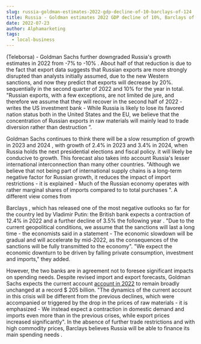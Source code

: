 ```yaml
---
slug: russia-goldman-estimates-2022-gdp-decline-of-10-barclays-of-124
title: Russia - Goldman estimates 2022 GDP decline of 10%, Barclays of 12.4%
date: 2022-07-23
author: Alphamarketing
tags:
  - local-business
---
```


(Teleborsa) - Goldman Sachs further downgraded Russia's growth estimates in 2022 from -7% to -10% . About half of that reduction is due to the fact that export data suggests that Russian exports are more strongly disrupted than analysts initially assumed, due to the new Western sanctions, and now they predict that exports will decrease by 20%. sequentially in the second quarter of 2022 and 10% for the year in total. "Russian exports, with a few exceptions, are not limited de jure, and therefore we assume that they will recover in the second half of 2022 - writes the US investment bank - While Russia is likely to lose its favored nation status both in the United States and the EU, we believe that the concentration of Russian exports in raw materials will mainly lead to trade diversion rather than destruction ”.

Goldman Sachs continues to think there will be a slow resumption of growth in 2023 and 2024 , with growth of 2.4% in 2023 and 3.4% in 2024, when Russia holds the next presidential elections and fiscal policy. it will likely be conducive to growth. This forecast also takes into account Russia's lesser international interconnection than many other countries. "Although we believe that not being part of international supply chains is a long-term negative factor for Russian growth, it reduces the impact of import restrictions - it is explained - Much of the Russian economy operates with rather marginal shares of imports compared to to total purchases ". A different view comes from


Barclays , which has released one of the most negative outlooks so far for the country led by Vladimir Putin: the British bank expects a contraction of 12.4% in 2022 and a further decline of 3.5% the following year . "Due to the current geopolitical conditions, we assume that the sanctions will last a long time - the economists said in a statement - The economic slowdown will be gradual and will accelerate by mid-2022, as the consequences of the sanctions will be fully transmitted to the economy". "We expect the economic downturn to be driven by falling private consumption, investment and imports," they added.

However, the two banks are in agreement not to foresee significant impacts on spending needs. Despite revised import and export forecasts, Goldman Sachs expects the current account [account in 2022](https://www.indiacom.com/pune/hdfc-bank-pune-boat-club-branch_pune_pne_1225504.html) to remain broadly unchanged at a record $ 205 billion. "The dynamics of the current account in this crisis will be different from the previous declines, which were accompanied or triggered by the drop in the prices of raw materials - it is emphasized - We instead expect a contraction in domestic demand and imports even more than in the previous crises, while export prices increased significantly". In the absence of further trade restrictions and with high commodity prices, Barclays believes Russia will be able to finance its main spending needs .